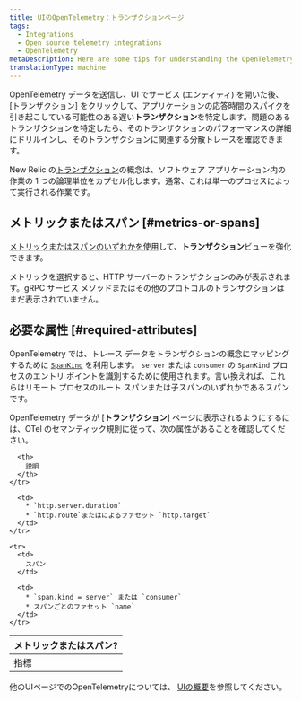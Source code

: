 ```yaml
---
title: UIのOpenTelemetry：トランザクションページ
tags:
  - Integrations
  - Open source telemetry integrations
  - OpenTelemetry
metaDescription: Here are some tips for understanding the OpenTelemetry Transactions page in the New Relic UI.
translationType: machine
---
```


OpenTelemetry データを送信し、UI でサービス (エンティティ) を開いた後、\[トランザクション] をクリックして、アプリケーションの応答時間のスパイクを引き起こしている可能性のある遅い**トランザクション**を特定します。問題のあるトランザクションを特定したら、そのトランザクションのパフォーマンスの詳細にドリルインし、そのトランザクションに関連する分散トレースを確認できます。

New Relic の[トランザクション](/docs/apm/transactions/intro-transactions/transactions-new-relic-apm#txn-defined)の概念は、ソフトウェア アプリケーション内の作業の 1 つの論理単位をカプセル化します。通常、これは単一のプロセスによって実行される作業です。

## メトリックまたはスパン [#metrics-or-spans]

[メトリックまたはスパンのいずれかを使用](https://docs.newrelic.com/docs/more-integrations/open-source-telemetry-integrations/opentelemetry/view-your-data/opentelemetry-find-entities/#metric-span-toggle)して、**トランザクション**ビューを強化できます。

<Callout variant="important">
  メトリックを選択すると、HTTP サーバーのトランザクションのみが表示されます。gRPC サービス メソッドまたはその他のプロトコルのトランザクションはまだ表示されていません。
</Callout>

## 必要な属性 [#required-attributes]

OpenTelemetry では、トレース データをトランザクションの概念にマッピングするために [`SpanKind`](https://github.com/open-telemetry/opentelemetry-specification/blob/main/specification/trace/api.md#spankind) を利用します。 `server` または `consumer` の `SpanKind` プロセスのエントリ ポイントを識別するために使用されます。言い換えれば、これらはリモート プロセスのルート スパンまたは子スパンのいずれかであるスパンです。

OpenTelemetry データが \[**トランザクション**] ページに表示されるようにするには、OTel のセマンティック規則に従って、次の属性があることを確認してください。

<table>
  <thead>
    <tr>
      <th style={{ width: "200px" }}>
        メトリックまたはスパン?
      </th>

      <th>
        説明
      </th>
    </tr>
  </thead>

  <tbody>
    <tr>
      <td>
        指標
      </td>

      <td>
        * `http.server.duration`
        * `http.route`またはによるファセット `http.target`
      </td>
    </tr>

    <tr>
      <td>
        スパン
      </td>

      <td>
        * `span.kind = server` または `consumer`
        * スパンごとのファセット `name`
      </td>
    </tr>
  </tbody>
</table>

他のUIページでのOpenTelemetryについては、 [UIの概要](/docs/more-integrations/open-source-telemetry-integrations/opentelemetry/view-your-data/opentelemetry-view-your-data)を参照してください。